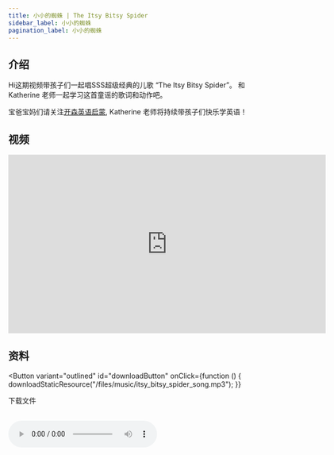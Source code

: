 ```yaml
---
title: 小小的蜘蛛 | The Itsy Bitsy Spider
sidebar_label: 小小的蜘蛛
pagination_label: 小小的蜘蛛
---
```




## 介绍

Hi这期视频带孩子们一起唱SSS超级经典的儿歌 “The Itsy Bitsy Spider”。
和 Katherine 老师一起学习这首童谣的歌词和动作吧。

宝爸宝妈们请关注[开森英语启蒙](https://space.bilibili.com/20797715), Katherine 老师将持续带孩子们快乐学英语！

## 视频

<iframe
  src="https://player.bilibili.com/player.html?bvid=BV1f94y1W7ET&cid=1&page=1"
  scrolling="no"
  border="0"
  frameborder="no"
  framespacing="0"
  allowfullscreen="true"
  width="640"
  height="360"
></iframe>

## 资料

<Button
  variant="outlined"
  id="downloadButton"
  onClick={function () {
    downloadStaticResource("/files/music/itsy_bitsy_spider_song.mp3");
  }}
>
  下载文件
</Button>
<br />
<br />

<audio src="/files/music/itsy_bitsy_spider_song.mp3" controls>
  浏览器暂不支持播放音频，请更换浏览器或打开浏览器播放器音频权限
</audio>